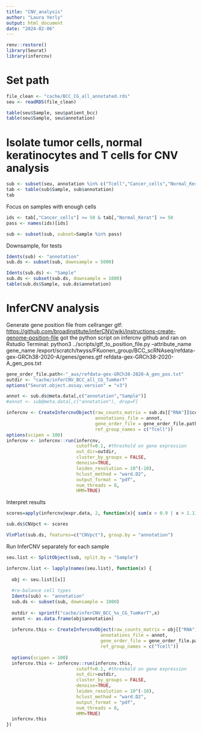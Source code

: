```yaml
---
title: "CNV_analysis"
author: "Laura Yerly"
output: html_document
date: "2024-02-06"
---
```


```r
renv::restore()
library(Seurat)
library(infercnv)
```

# Set path

```r
file_clean <- "cache/BCC_CG_all_annotated.rds"
seu <- readRDS(file_clean)
```

```r
table(seu$Sample, seu$patient_bcc)
table(seu$Sample, seu$annotation)
```
# Isolate tumor cells, normal keratinocytes and T cells for CNV analysis

```r
sub <- subset(seu, annotation %in% c("Tcell","Cancer_cells","Normal_Kerat"))
tab <- table(sub$Sample, sub$annotation)
tab
```
Focus on samples with enough cells
```r
ids <- tab[,"Cancer_cells"] >= 50 & tab[,"Normal_Kerat"] >= 50
pass <- names(ids)[ids]

sub <- subset(sub, subset=Sample %in% pass)
```

Downsample, for tests
```r
Idents(sub) <- "annotation"
sub.ds <- subset(sub, downsample = 5000)

Idents(sub.ds) <- "Sample"
sub.ds <- subset(sub.ds, downsample = 1000)
table(sub.ds$Sample, sub.ds$annotation)
```

# InferCNV analysis

Generate gene position file from cellranger gtf: <https://github.com/broadinstitute/inferCNV/wiki/instructions-create-genome-position-file> got the python script on infercnv github and ran on Rstudio Terminal: python3 ../scripts/gtf_to_position_file.py --attribute_name gene_name /export/scratch/twyss/FKuonen_group/BCC_scRNAseq/refdata-gex-GRCh38-2020-A/genes/genes.gtf refdata-gex-GRCh38-2020-A_gen_pos.txt

```r
gene_order_file.path<-"_aux/refdata-gex-GRCh38-2020-A_gen_pos.txt"
outdir <- "cache/inferCNV_BCC_all_CG_TumKerT"
options("Seurat.object.assay.version" = "v3")

annot <- sub.ds@meta.data[,c("annotation","Sample")]
#annot <- sub@meta.data[,c("annotation"), drop=F]

infercnv <- CreateInfercnvObject(raw_counts_matrix = sub.ds[["RNA"]]$counts,
                                 annotations_file = annot,
                                 gene_order_file = gene_order_file.path ,
                                 ref_group_names = c("Tcell"))
options(scipen = 100)
infercnv <- infercnv::run(infercnv,
                          cutoff=0.1, #threshold on gene expression
                          out_dir=outdir,
                          cluster_by_groups = FALSE,
                          denoise=TRUE,
                          leiden_resolution = 10^(-10),
                          hclust_method = "ward.D2",
                          output_format = "pdf",
                          num_threads = 8,
                          HMM=TRUE)
```


Interpret results
```r
scores=apply(infercnv@expr.data, 2, function(x){ sum(x < 0.9 | x > 1.1)/length(x) })

sub.ds$CNVpct <- scores

VlnPlot(sub.ds, features=c("CNVpct"), group.by = "annotation")
```

Run InferCNV separately for each sample
```r
seu.list <- SplitObject(sub, split.by = "Sample")

infercnv.list <- lapply(names(seu.list), function(x) {
  
  obj <- seu.list[[x]]
  
  #re-balance cell types
  Idents(sub) <- "annotation"
  sub.ds <- subset(sub, downsample = 1000)
  
  outdir <- sprintf("cache/inferCNV_BCC_%s_CG_TumKerT",x)
  annot <- as.data.frame(obj$annotation)
  
  infercnv.this <- CreateInfercnvObject(raw_counts_matrix = obj[["RNA"]]$counts,
                                   annotations_file = annot,
                                   gene_order_file = gene_order_file.path ,
                                   ref_group_names = c("Tcell"))
  
  options(scipen = 100)
  infercnv.this <- infercnv::run(infercnv.this,
                          cutoff=0.1, #threshold on gene expression
                          out_dir=outdir,
                          cluster_by_groups = FALSE,
                          denoise=TRUE,
                          leiden_resolution = 10^(-10),
                          hclust_method = "ward.D2",
                          output_format = "pdf",
                          num_threads = 8,
                          HMM=TRUE)
  infercnv.this
})
```


